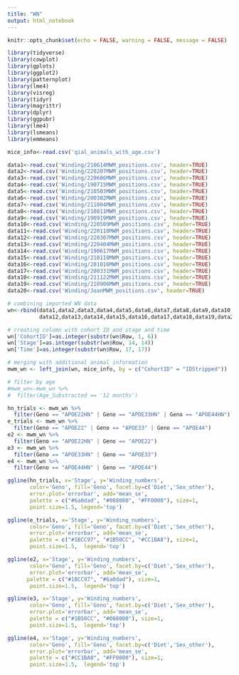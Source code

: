 ```yaml
---
title: "WN"
output: html_notebook
---
```


```r
knitr::opts_chunk$set(echo = FALSE, warning = FALSE, message = FALSE)

library(tidyverse)
library(cowplot)
library(gplots)
library(ggplot2)
library(patternplot)
library(lme4)
library(visreg)
library(tidyr)
library(magrittr) 
library(dplyr)
library(ggpubr)
library(lme4)
library(lsmeans)
library(emmeans)

```

```r
mice_info<-read.csv('qial_animals_with_age.csv')

data1<-read.csv('Winding/210614MWM_positions.csv', header=TRUE)
data2<-read.csv('Winding/220207MWM_positions.csv', header=TRUE)
data3<-read.csv('Winding/220606MWM_positions.csv', header=TRUE)
data4<-read.csv('Winding/190715MWM_positions.csv', header=TRUE)
data5<-read.csv('Winding/210503MWM_positions.csv', header=TRUE)
data6<-read.csv('Winding/200302MWM_positions.csv', header=TRUE)
data7<-read.csv('Winding/211004MWM_positions.csv', header=TRUE)
data8<-read.csv('Winding/210811MWM_positions.csv', header=TRUE)
data9<-read.csv('Winding/190919MWM_positions.csv', header=TRUE)
data10<-read.csv('Winding/220509MWM_positions.csv', header=TRUE)
data11<-read.csv('Winding/220110MWM_positions.csv', header=TRUE)
data12<-read.csv('Winding/220307MWM_positions.csv', header=TRUE)
data13<-read.csv('Winding/220404MWM_positions.csv', header=TRUE)
data14<-read.csv('Winding/190617MWM_positions.csv', header=TRUE)
data15<-read.csv('Winding/210118MWM_positions.csv', header=TRUE)
data16<-read.csv('Winding/201016MWM_positions.csv', header=TRUE)
data17<-read.csv('Winding/200331MWM_positions.csv', header=TRUE)
data18<-read.csv('Winding/211122MWM_positions.csv', header=TRUE)
data19<-read.csv('Winding/210906MWM_positions.csv', header=TRUE)
data20<-read.csv('Winding/JoanMWM_positions.csv', header=TRUE)
```

```r
# combining imported WN data 
wn<-rbind(data1,data2,data3,data4,data5,data6,data7,data8,data9,data10,data11,
          data12,data13,data14,data15,data16,data17,data18,data19,data20)

# creating column with cohort ID and stage and time
wn['CohortID']=as.integer(substr(wn$Row, 1, 6))
wn['Stage']=as.integer(substr(wn$Row, 14, 14))
wn['Time']=as.integer(substr(wn$Row, 17, 17))

# merging with additional animal information
mwm_wn <- left_join(wn, mice_info, by = c("CohortID" = "IDStripped"))

# filter by age
#mwm_wn<-mwm_wn %>% 
#  filter(Age_Substracted == '12 months')

```

```r
hn_trials <- mwm_wn %>% 
  filter(Geno == "APOE22HN" | Geno == "APOE33HN" | Geno == "APOE44HN") 
e_trials <- mwm_wn %>% 
  filter(Geno == "APOE22" | Geno == "APOE33" | Geno == "APOE44")
e2 <- mwm_wn %>% 
  filter(Geno == "APOE22HN" | Geno == "APOE22")
e3 <- mwm_wn %>% 
  filter(Geno == "APOE33HN" | Geno == "APOE33")
e4 <- mwm_wn %>% 
  filter(Geno == "APOE44HN" | Geno == "APOE44")
```

```r
ggline(hn_trials, x='Stage', y='Winding_numbers',
       color='Geno', fill='Geno', facet.by=c('Diet','Sex_other'),
       error.plot='errorbar', add='mean_se', 
       palette = c("#6a0dad", "#008000", "#FF0000"), size=1,
       point.size=1.5, legend='top')

ggline(e_trials, x='Stage', y='Winding_numbers', 
       color='Geno', fill='Geno', facet.by=c('Diet','Sex_other'),
       error.plot='errorbar', add='mean_se', 
       palette = c("#1BCC97", "#1B50CC", "#CC1BA8"), size=1,
       point.size=1.5,  legend='top')

ggline(e2, x='Stage', y='Winding_numbers', 
       color='Geno', fill='Geno', facet.by=c('Diet','Sex_other'),
       error.plot='errorbar', add='mean_se', 
      palette = c("#1BCC97", "#6a0dad"), size=1,
       point.size=1.5,  legend='top')

ggline(e3, x='Stage', y='Winding_numbers', 
       color='Geno', fill='Geno', facet.by=c('Diet','Sex_other'),
       error.plot='errorbar', add='mean_se', 
       palette = c("#1B50CC", "#008000"), size=1,
       point.size=1.5,  legend='top')

ggline(e4, x='Stage', y='Winding_numbers', 
       color='Geno', fill='Geno', facet.by=c('Diet','Sex_other'),
       error.plot='errorbar', add='mean_se', 
       palette = c("#CC1BA8", "#FF0000"), size=1,
       point.size=1.5,  legend='top')
```
